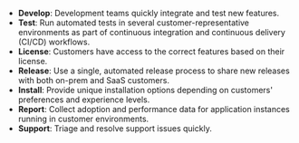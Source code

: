 * **Develop**: Development teams quickly integrate and test new features.
* **Test**: Run automated tests in several customer-representative environments as part of continuous integration and continuous delivery (CI/CD) workflows.
* **License**: Customers have access to the correct features based on their license.
* **Release**: Use a single, automated release process to share new releases with both on-prem and SaaS customers.
* **Install**: Provide unique installation options depending on customers' preferences and experience levels.
* **Report**: Collect adoption and performance data for application instances running in customer environments.
* **Support**: Triage and resolve support issues quickly.
